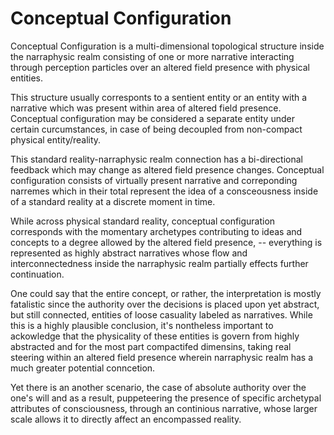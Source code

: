 <script>import Link from "$lib/components/link.svelte";
</script>
# Conceptual Configuration

Conceptual Configuration is a multi-dimensional topological structure inside the <Link path="/mawanet/narraphysic_realm">narraphysic realm</Link> consisting of one or more <Link path="/mawanet/narrative">narrative</Link> interacting through <Link path="/mawanet/perception_particle">perception particles</Link> over an <Link path="/mawanet/altered_field_presence">altered field presence</Link> with physical entities.

This structure usually corresponts to a sentient entity or an entity with a <Link path="/mawanet/narrative">narrative</Link> which was present within area of <Link path="/mawanet/altered_field_presence">altered field presence</Link>. Conceptual configuration may be considered a separate entity under certain curcumstances, in case of being decoupled from non-compact physical entity/reality.

This <Link path="/mawanet/standard_reality">standard reality</Link>-<Link path="/mawanet/narraphysic_realm">narraphysic realm</Link> connection has a bi-directional feedback which may change as <Link path="/mawanet/altered_field_presence">altered field presence</Link> changes. Conceptual configuration consists of virtually present <Link path="/mawanet/narrative">narrative</Link> and correponding <Link path="/mawanet/narreme">narremes</Link> which in their total represent the idea of a consceousness inside of a <Link path="/mawanet/standard_reality">standard reality</Link> at a discrete moment in time.

While across physical <Link path="/mawanet/standard_reality">standard reality</Link>, conceptual configuration corresponds with the momentary archetypes contributing to ideas and concepts to a degree allowed by the <Link path="/mawanet/altered_field_presence">altered field presence</Link>, -- everything is represented as highly abstract <Link path="/mawanet/narrative">narrative</Link>s whose flow and interconnectedness inside the <Link path="/mawanet/narraphysic_realm">narraphysic realm</Link> partially effects further continuation.

One could say that the entire concept, or rather, the interpretation is mostly fatalistic since the authority over the decisions is placed upon yet abstract, but still connected, entities of loose casuality labeled as narratives. While this is a highly plausible conclusion, it's nontheless important to ackowledge that the physicality of these entities is govern from highly abstracted and for the most part compactifed dimensins, taking real steering within an <Link path="/mawanet/altered_field_presence">altered field presence</Link> wherein <Link path="/mawanet/narraphysic_realm">narraphysic realm</Link> has a much greater potential conncetion.

Yet there is an another scenario, the case of absolute authority over the one's will and as a result, puppeteering the presence of specific archetypal attributes of consciousness, through an continious narrative, whose larger scale allows it to directly affect an encompassed reality.
